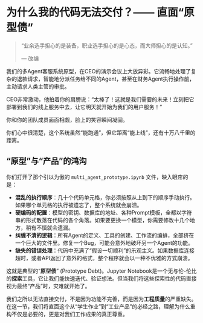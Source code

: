 # 为什么我的代码无法交付？—— 直面“原型债”

> “业余选手担心的是装备，职业选手担心的是心态，而大师担心的是认知。”
>
> --- 改编

我们的多Agent客服系统原型，在CEO的演示会议上大放异彩。它流畅地处理了复杂的退款请求，智能地分派任务给不同的Agent，甚至在财务Agent执行操作前，主动请求人类主管的审批。

CEO非常激动，他拍着你的肩膀说：“太棒了！这就是我们需要的未来！立刻把它部署到我们的线上服务中去，让它明天就开始为我们的用户服务！”

你和你的团队成员面面相觑，脸上的笑容瞬间凝固。

你们心中很清楚，这个系统虽然“能跑通”，但它距离“能上线”，还有十万八千里的距离。

## “原型”与“产品”的鸿沟

你们打开了那个引以为傲的 `multi_agent_prototype.ipynb` 文件，映入眼帘的是：

-   **混乱的执行顺序**：几十个代码单元格，你必须按照从上到下的顺序手动执行。如果哪个单元格的执行被遗忘了，整个系统就会崩溃。
-   **硬编码的配置**：模型的密钥、数据库的地址、各种Prompt模板，全都以字符串的形式散落在代码的各个角落。如果要更换一个模型，你需要修改十几个地方，稍有不慎就会遗漏。
-   **纠缠不清的逻辑**：所有Agent的定义、工具的创建、工作流的编排，全部挤在一个巨大的文件里。修复一个Bug，可能会意外地破坏另一个Agent的功能。
-   **缺失的错误处理**：代码中充满了“假设一切顺利”的乐观主义。如果数据库连接超时，或者API返回了意外的格式，整个程序就会以一种不优雅的方式崩溃。

这就是典型的“**原型债**” (Prototype Debt)。Jupyter Notebook是一个无与伦-伦比的**探索**工具，它让我们能快速迭代、验证想法。但当我们将这些探索性的代码直接视为最终“产品”时，灾难就开始了。

我们之所以无法直接交付，不是因为功能不完善，而是因为**工程质量**的严重缺失。在这一节，我们将直面这个从“学生作业”到“工业产品”的必经之路，理解为什么重构不仅是必要的，更是对我们工作成果的真正尊重。
